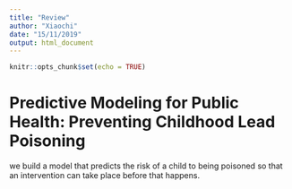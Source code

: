 ```yaml
---
title: "Review"
author: "Xiaochi"
date: "15/11/2019"
output: html_document
---
```


```r
knitr::opts_chunk$set(echo = TRUE)
```

# Predictive Modeling for Public Health: Preventing Childhood Lead Poisoning

we build a model that predicts the risk of a child to being poisoned so that an intervention can take place before that happens.


